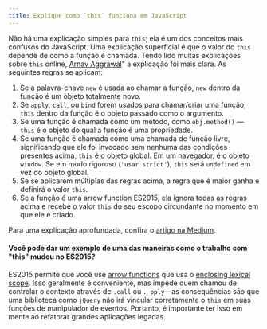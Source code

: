 ```yaml
---
title: Explique como `this` funciona em JavaScript
---
```


Não há uma explicação simples para `this`; ela é um dos conceitos mais confusos do JavaScript. Uma explicação superficial é que o valor do `this` depende de como a função é chamada. Tendo lido muitas explicações sobre `this` online, [Arnav Aggrawal](https://medium.com/@arnav_aggarwal)" a explicação foi mais clara. As seguintes regras se aplicam:

1.  Se a palavra-chave `new` é usada ao chamar a função, `new` dentro da função é um objeto totalmente novo.
2.  Se `apply`, `call`, ou `bind` forem usados para chamar/criar uma função, `this` dentro da função é o objeto passado como o argumento.
3.  Se uma função é chamada como um método, como `obj.method()` — `this` é o objeto do qual a função é uma propriedade.
4.  Se uma função é chamada como uma chamada de função livre, significando que ele foi invocado sem nenhuma das condições presentes acima, `this` é o objeto global. Em um navegador, é o objeto `window`. Se em modo rigoroso (`'usar strict'`), `this` será `undefined` em vez do objeto global.
5.  Se se aplicarem múltiplas das regras acima, a regra que é maior ganha e definirá o valor `this`.
6.  Se a função é uma arrow function ES2015, ela ignora todas as regras acima e recebe o valor `this` do seu escopo circundante no momento em que ele é criado.

Para uma explicação aprofundada, confira o [artigo na Medium](https://codeburst.io/the-simple-rules-to-this-in-javascript-35d97f31bde3).

#### Você pode dar um exemplo de uma das maneiras como o trabalho com "this" mudou no ES2015?

ES2015 permite que você use [arrow functions](http://2ality.com/2017/12/alternate-this.html#arrow-functions) que usa o [enclosing lexical scope](https://developer.mozilla.org/en-US/docs/Web/JavaScript/Reference/Functions/Arrow_functions#No_separate_this). Isso geralmente é conveniente, mas impede quem chamou de controlar o contexto através de `.call` ou `. pply`—as consequências são que uma biblioteca como `jQuery` não irá vincular corretamente o `this` em suas funções de manipulador de eventos. Portanto, é importante ter isso em mente ao refatorar grandes aplicações legadas.
